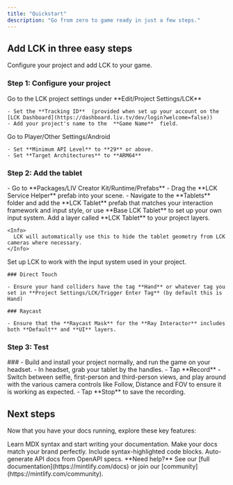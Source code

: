 ```yaml
---
title: "Quickstart"
description: "Go from zero to game ready in just a few steps."
---
```


## Add LCK in three easy steps

Configure your project and add LCK to your game.

### Step 1: Configure your project

<AccordionGroup>
  <Accordion title="Configure LCK Settings" icon="gear">
    Go to the LCK project settings under **Edit/Project Settings/LCK**

    - Set the **Tracking ID**  (provided when set up your account on the [LCK Dashboard](https://dashboard.liv.tv/dev/login?welcome=false))
    - Add your project's name to the  **Game Name**  field.
  </Accordion>
  <Accordion title="Configure Player Settings " description="Android only" icon="folder-gear">
    Go to Player/Other Settings/Android

    - Set **Minimum API Level** to **29** or above.
    - Set **Target Architectures** to **ARM64**
  </Accordion>
</AccordionGroup>

### Step 2: Add the tablet

<AccordionGroup>
  <Accordion title="Add Tablet and Service" icon="aperture">
    - Go to **Packages/LIV Creator Kit/Runtime/Prefabs**
    - Drag the **LCK Service Helper** prefab into your scene.
    - Navigate to the **Tablets** folder and add the **LCK Tablet** prefab that matches your interaction framework and input style, or use **Base LCK Tablet** to set up your own input system.
  </Accordion>
  <Accordion title="Configure Layers" icon="layer-group">
    Add a layer called **LCK Tablet** to your project layers.

    <Info>
      LCK will automatically use this to hide the tablet geometry from LCK cameras where necessary.
    </Info>
  </Accordion>
  <Accordion title="Configure Input" icon="joystick">
    Set up LCK to work with the input system used in your project.

    ### Direct Touch

    - Ensure your hand colliders have the tag **Hand** or whatever tag you set in **Project Settings/LCK/Trigger Enter Tag** (by default this is Hand)

    ### Raycast

    - Ensure that the **Raycast Mask** for the **Ray Interactor** includes both **Default** and **UI** layers.
  </Accordion>
</AccordionGroup>

### Step 3: Test

<Accordion title="Build and Test" icon="rocket">
  ### 

  <Steps>
    <Step title="Build">
      - Build and install your project normally, and run the game on your headset.
    </Step>
    <Step title="Test">
      - In headset, grab your tablet by the handles.
      - Tap **Record**
      - Switch between selfie, first-person and third-person views, and play around with the various camera controls like Follow, Distance and FOV to ensure it is working as expected.
      - Tap **Stop** to save the recording.
    </Step>
  </Steps>
</Accordion>

## Next steps

Now that you have your docs running, explore these key features:

<CardGroup cols={2}>
  <Card title="Write Content" icon="pen-to-square" href="/essentials/markdown">
    Learn MDX syntax and start writing your documentation.
  </Card>
  <Card title="Customize style" icon="palette" href="/essentials/settings">
    Make your docs match your brand perfectly.
  </Card>
  <Card title="Add code examples" icon="square-code" href="/essentials/code">
    Include syntax-highlighted code blocks.
  </Card>
  <Card title="API documentation" icon="code" href="/api-reference/introduction">
    Auto-generate API docs from OpenAPI specs.
  </Card>
</CardGroup>

<Note>
  **Need help?** See our [full documentation](https://mintlify.com/docs) or join our [community](https://mintlify.com/community).
</Note>